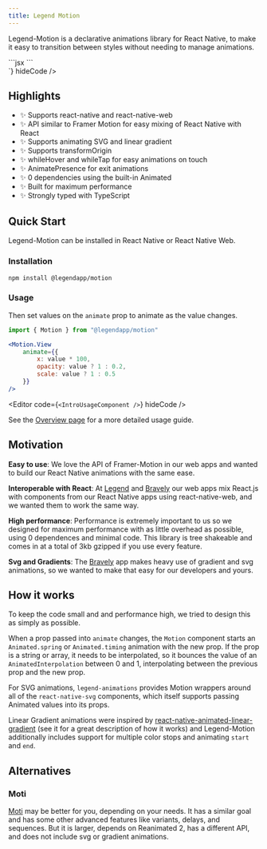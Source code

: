 ```yaml
---
title: Legend Motion
---
```


Legend-Motion is a declarative animations library for React Native, to make it easy to transition between styles without needing to manage animations.

<div className="flex gap-x-4 items-center">
    <div className="flex-1">
```jsx
<Motion.View
    initial={{ y: -50 }}
    animate={{ x: value * 100, y: 0 }}
    whileHover={{ scale: 1.2 }}
    whileTap={{ y: 20 }}
    transition={{ type: "spring" }}
/>
```
    </div>
    <Editor
        code={`<IntroComponent />`}
        hideCode
    />
</div>

## Highlights

- ✨ Supports react-native and react-native-web
- ✨ API similar to Framer Motion for easy mixing of React Native with React
- ✨ Supports animating SVG and linear gradient
- ✨ Supports transformOrigin
- ✨ whileHover and whileTap for easy animations on touch
- ✨ AnimatePresence for exit animations
- ✨ 0 dependencies using the built-in Animated
- ✨ Built for maximum performance
- ✨ Strongly typed with TypeScript

## Quick Start

Legend-Motion can be installed in React Native or React Native Web.

### Installation

```npm
npm install @legendapp/motion
```

### Usage

Then set values on the `animate` prop to animate as the value changes.

<div className="md:flex gap-x-3 items-center">

<div className="flex-1">

```jsx
import { Motion } from "@legendapp/motion"

<Motion.View
    animate={{
        x: value * 100,
        opacity: value ? 1 : 0.2,
        scale: value ? 1 : 0.5
    }}
/>
```

</div>

<Editor
  code={`<IntroUsageComponent />`}
  hideCode
/>

</div>

See the [Overview page](./usage/overview) for a more detailed usage guide.

## Motivation

**Easy to use**: We love the API of Framer-Motion in our web apps and wanted to build our React Native animations with the same ease.

**Interoperable with React**: At [Legend](https://legendapp.com) and [Bravely](https://bravely.io) our web apps mix React.js with components from our React Native apps using react-native-web, and we wanted them to work the same way.

**High performance**: Performance is extremely important to us so we designed for maximum performance with as little overhead as possible, using 0 dependences and minimal code. This library is tree shakeable and comes in at a total of 3kb gzipped if you use every feature.

**Svg and Gradients**: The [Bravely](https://bravely.io) app makes heavy use of gradient and svg animations, so we wanted to make that easy for our developers and yours.

## How it works

To keep the code small and and performance high, we tried to design this as simply as possible.

When a prop passed into `animate` changes, the `Motion` component starts an `Animated.spring` or `Animated.timing` animation with the new prop. If the prop is a string or array, it needs to be interpolated, so it bounces the value of an `AnimatedInterpolation` between 0 and 1, interpolating between the previous prop and the new prop.

For SVG animations, `legend-animations` provides Motion wrappers around all of the `react-native-svg` components, which itself supports passing Animated values into its props.

Linear Gradient animations were inspired by [react-native-animated-linear-gradient](https://github.com/heineiuo/react-native-animated-linear-gradient) (see it for a great description of how it works) and Legend-Motion additionally includes support for multiple color stops and animating `start` and `end`.

## Alternatives

### Moti

[Moti](https://moti.fyi) may be better for you, depending on your needs. It has a similar goal and has some other advanced features like variants, delays, and sequences. But it is larger, depends on Reanimated 2, has a different API, and does not include svg or gradient animations.